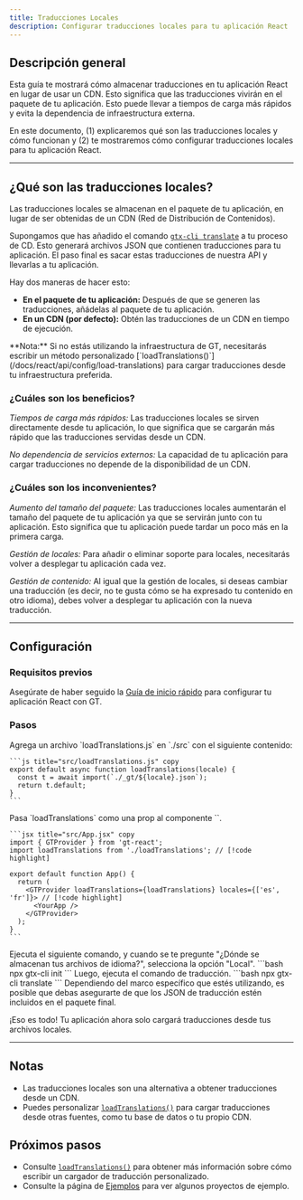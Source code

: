 ```yaml
---
title: Traducciones Locales
description: Configurar traducciones locales para tu aplicación React
---
```


## Descripción general

Esta guía te mostrará cómo almacenar traducciones en tu aplicación React en lugar de usar un CDN.
Esto significa que las traducciones vivirán en el paquete de tu aplicación.
Esto puede llevar a tiempos de carga más rápidos y evita la dependencia de infraestructura externa.

En este documento, (1) explicaremos qué son las traducciones locales y cómo funcionan y
(2) te mostraremos cómo configurar traducciones locales para tu aplicación React.

---

## ¿Qué son las traducciones locales?

Las traducciones locales se almacenan en el paquete de tu aplicación, en lugar de ser obtenidas de un CDN (Red de Distribución de Contenidos).

Supongamos que has añadido el comando [`gtx-cli translate`](/docs/cli/translate) a tu proceso de CD.
Esto generará archivos JSON que contienen traducciones para tu aplicación.
El paso final es sacar estas traducciones de nuestra API y llevarlas a tu aplicación.

Hay dos maneras de hacer esto:
 * **En el paquete de tu aplicación:** Después de que se generen las traducciones, añádelas al paquete de tu aplicación.
 * **En un CDN (por defecto):** Obtén las traducciones de un CDN en tiempo de ejecución.

<Callout>
  **Nota:**
  Si no estás utilizando la infraestructura de GT, necesitarás escribir un método personalizado [`loadTranslations()`](/docs/react/api/config/load-translations) para cargar traducciones desde tu infraestructura preferida.
</Callout>

### ¿Cuáles son los beneficios?

*Tiempos de carga más rápidos:* Las traducciones locales se sirven directamente desde tu aplicación,
lo que significa que se cargarán más rápido que las traducciones servidas desde un CDN.

*No dependencia de servicios externos:* La capacidad de tu aplicación para cargar traducciones no depende de la disponibilidad de un CDN.

### ¿Cuáles son los inconvenientes?

*Aumento del tamaño del paquete:* Las traducciones locales aumentarán el tamaño del paquete de tu aplicación ya que se servirán junto con tu aplicación.
Esto significa que tu aplicación puede tardar un poco más en la primera carga.

*Gestión de locales:* Para añadir o eliminar soporte para locales, necesitarás volver a desplegar tu aplicación cada vez.

*Gestión de contenido:* Al igual que la gestión de locales, si deseas cambiar una traducción (es decir, no te gusta cómo se ha expresado tu contenido en otro idioma),
debes volver a desplegar tu aplicación con la nueva traducción.

---

## Configuración

### Requisitos previos

Asegúrate de haber seguido la [Guía de inicio rápido](/docs/react/tutorials/quickstart) para configurar tu aplicación React con GT.


### Pasos
<Steps>
  <Step>
    Agrega un archivo `loadTranslations.js` en `./src` con el siguiente contenido:

    ```js title="src/loadTranslations.js" copy
    export default async function loadTranslations(locale) {
      const t = await import(`./_gt/${locale}.json`);
      return t.default;
    }
    ```

  </Step>

  <Step>
    Pasa `loadTranslations` como una prop al componente `<GTProvider>`.

    ```jsx title="src/App.jsx" copy
    import { GTProvider } from 'gt-react';
    import loadTranslations from './loadTranslations'; // [!code highlight]

    export default function App() {
      return (
        <GTProvider loadTranslations={loadTranslations} locales={['es', 'fr']}> // [!code highlight]
          <YourApp />
        </GTProvider>
      );
    }
    ```
  </Step>

  <Step>
    Ejecuta el siguiente comando, y cuando se te pregunte "¿Dónde se almacenan tus archivos de idioma?", selecciona la opción "Local".
    ```bash
    npx gtx-cli init
    ```
    Luego, ejecuta el comando de traducción.
    ```bash
    npx gtx-cli translate
    ```
    <Callout type="warn">
      Dependiendo del marco específico que estés utilizando, es posible que debas asegurarte de que los JSON de traducción estén incluidos en el
      paquete final.
    </Callout>
  </Step>
</Steps>

¡Eso es todo! Tu aplicación ahora solo cargará traducciones desde tus archivos locales.

---

## Notas
 * Las traducciones locales son una alternativa a obtener traducciones desde un CDN.
 * Puedes personalizar [`loadTranslations()`](/docs/react/api/config/load-translations) para cargar traducciones desde otras fuentes, como tu base de datos o tu propio CDN.

## Próximos pasos
 * Consulte [`loadTranslations()`](/docs/react/api/config/load-translations) para obtener más información sobre cómo escribir un cargador de traducción personalizado.
 * Consulte la página de [Ejemplos](/docs/reference/examples) para ver algunos proyectos de ejemplo.